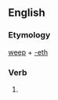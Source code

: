 ==English==

===Etymology===
[[weep]] + [[-eth]]

===Verb===
{{en-verb form}}

# {{en-archaic third-person singular of|weep}}